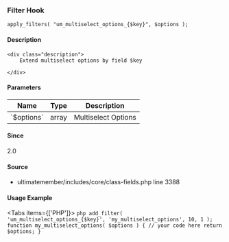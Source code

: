 
### Filter Hook    
    
```
apply_filters( "um_multiselect_options_{$key}", $options );
```

#### Description
    <div class="description">
        Extend multiselect options by field $key
 
    </div>

#### Parameters
            
<table className="table-auto mt-2 border dark:border-gray-500 p-5 text-sm text-left">
<thead>
<tr>
<th  className="px-3">Name</th>
<th  className="px-3">Type</th>
<th  className="px-3">Description</th>
</tr>
</thead>
<tbody>
               <tr >
               <td className="px-3 py-2">`$options`</td>
               <td className="px-3 py-2">array</td>
               <td className="px-3 py-2 text-sm">Multiselect Options</td>
               </tr>
</tbody>
</table>

#### Since
<div class="description">
2.0
</div>

#### Source
  - <Link href="/developer/files/includes-core-class-fields#source-view.3388">ultimatemember/includes/core/class-fields.php</Link> <Link href="/developer/files/includes-core-class-fields#source-view.3388">line 3388</Link>



#### Usage Example

<Tabs items={['PHP']}>
    <Tab>
    ```php
    add_filter( 'um_multiselect_options_{$key}', 'my_multiselect_options', 10, 1 );
 function my_multiselect_options( $options ) {
     // your code here
     return $options;
 }
    ```
    </Tab>
</Tabs>